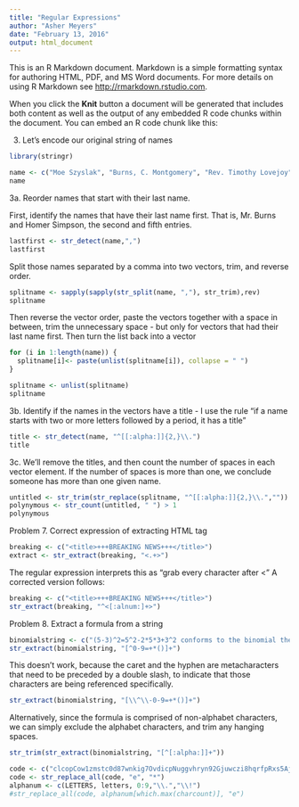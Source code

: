 ```yaml
---
title: "Regular Expressions"
author: "Asher Meyers"
date: "February 13, 2016"
output: html_document
---
```


This is an R Markdown document. Markdown is a simple formatting syntax for authoring HTML, PDF, and MS Word documents. For more details on using R Markdown see <http://rmarkdown.rstudio.com>.

When you click the **Knit** button a document will be generated that includes both content as well as the output of any embedded R code chunks within the document. You can embed an R code chunk like this:

3. Let's encode our original string of names

```r
library(stringr)

name <- c("Moe Szyslak", "Burns, C. Montgomery", "Rev. Timothy Lovejoy", "Ned Flanders", "Simpson, Homer", "Dr. Julius Hibbert")
name
```

3a. Reorder names that start with their last name.

First, identify the names that have their last name first. That is, Mr. Burns and Homer Simpson, the second and fifth entries.
```r
lastfirst <- str_detect(name,",")
lastfirst
```

Split those names separated by a comma into two vectors, trim, and reverse order.
```r
splitname <- sapply(sapply(str_split(name, ","), str_trim),rev)
splitname
```

Then reverse the vector order, paste the vectors together with a space in between, trim the unnecessary space - but only for vectors that had their last name first. Then turn the list back into a vector
```r

for (i in 1:length(name)) {
  splitname[i]<- paste(unlist(splitname[i]), collapse = " ")
}

splitname <- unlist(splitname)
splitname

```

3b. Identify if the names in the vectors have a title - I use the rule "if a name starts with two or more letters followed by a period, it has a title"
```r
title <- str_detect(name, "^[[:alpha:]]{2,}\\.")
title
```

3c. We'll remove the titles, and then count the number of spaces in each vector element. If the number of spaces is more than one, we conclude someone has more than one given name.
```r
untitled <- str_trim(str_replace(splitname, "^[[:alpha:]]{2,}\\.",""))
polynymous <- str_count(untitled, " ") > 1
polynymous
```


Problem 7. Correct expression of extracting HTML tag
```r
breaking <- c("<title>+++BREAKING NEWS+++</title>")
extract <- str_extract(breaking, "<.+>")
```

The regular expression interprets this as "grab every character after  <"
A corrected version follows:

```r
breaking <- c("<title>+++BREAKING NEWS+++</title>")
str_extract(breaking, "^<[:alnum:]+>")
```

Problem 8. Extract a formula from a string

```r
binomialstring <- c("(5-3)^2=5^2-2*5*3+3^2 conforms to the binomial theorem")
str_extract(binomialstring, "[^0-9=+*()]+")
```

This doesn't work, because the caret and the hyphen are metacharacters that need to be preceded by a double slash, to indicate that those characters are being referenced specifically.

```r
str_extract(binomialstring, "[\\^\\-0-9=+*()]+")
```

Alternatively, since the formula is comprised of non-alphabet characters, we can simply exclude the alphabet characters, and trim any hanging spaces.
```r
str_trim(str_extract(binomialstring, "[^[:alpha:]]+"))
```

```r
code <- c("clcopCow1zmstc0d87wnkig7OvdicpNuggvhryn92Gjuwczi8hqrfpRxs5Aj5dwpn0TanwoUwisdij7Lj8kpf03AT5Idr3coc0bt7yczjatOaootj55t3Nj3ne6c4Sfek.r1w1YwwojigOd6vrfUrbz2.2bkAnbhzgv4R9i05zEcrop.wAgnb.SqoU65fPa1otfb7wEm24k6t3sR9zqe5fy89n6Nd5t9kc4fE905gmc4Rgxo5nhDk!gr")
code <- str_replace_all(code, "e", "*")
alphanum <- c(LETTERS, letters, 0:9,"\\.","\\!")
#str_replace_all(code, alphanum[which.max(charcount)], "e")

```
